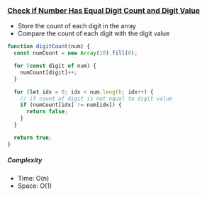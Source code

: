 ### [Check if Number Has Equal Digit Count and Digit Value](https://leetcode.com/problems/check-if-number-has-equal-digit-count-and-digit-value)

- Store the count of each digit in the array
- Compare the count of each digit with the digit value

```js copy
function digitCount(num) {
  const numCount = new Array(10).fill(0);

  for (const digit of num) {
    numCount[digit]++;
  }

  for (let idx = 0; idx < num.length; idx++) {
    // if count of digit is not equal to digit value
    if (numCount[idx] != num[idx]) {
      return false;
    }
  }

  return true;
}
```

##### Complexity

- Time: O(n)
- Space: O(1)
